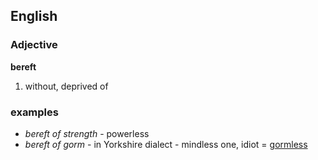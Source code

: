 ==English==
=== Adjective ===
'''bereft'''

#without, deprived of

===examples===
* ''bereft of strength'' - powerless
* ''bereft of gorm'' - in Yorkshire dialect - mindless one, idiot = [[gormless]]